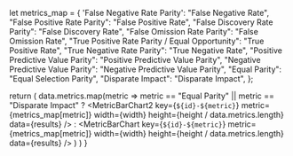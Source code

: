 


  let metrics_map = {
    'False Negative Rate Parity': "False Negative Rate",
    "False Positive Rate Parity": "False Positive Rate",
    "False Discovery Rate Parity": "False Discovery Rate",
    "False Omission Rate Parity": "False Omission Rate",
    "True Positive Rate Parity / Equal Opportunity": "True Positive Rate",
    "True Negative Rate Parity": "True Negative Rate",
    "Positive Predictive Value Parity": "Positive Predictive Value Parity",
    "Negative Predictive Value Parity": "Negative Predictive Value Parity",
    "Equal Parity": "Equal Selection Parity",
    "Disparate Impact": "Disparate Impact",
  };

  return (
      data.metrics.map(metric => 
        metric == "Equal Parity" || metric == "Disparate Impact" ?
          <MetricBarChart2
            key={`${id}-${metric}`}
            metric={metrics_map[metric]}
            width={width}
            height={height / data.metrics.length}
            data={results}
          /> : <MetricBarChart
            key={`${id}-${metric}`}
            metric={metrics_map[metric]}
            width={width}
            height={height / data.metrics.length}
            data={results}
          />
      )
  )
}


<MetricsChart
  id={props.id}
  data={props.getIBData(ib_cid)}
  results={props.getResults(cid)}
  width={props.width}
  height={props.height}
/>
